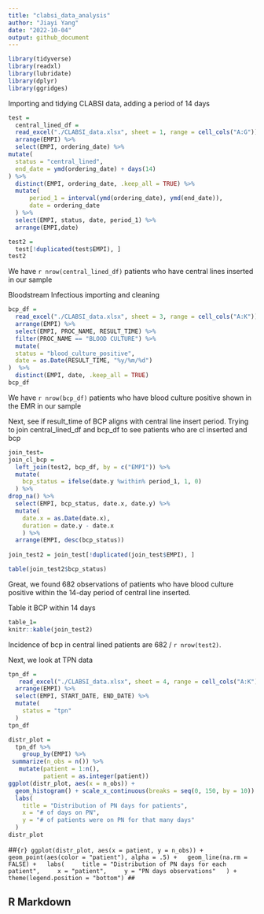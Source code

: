 ```yaml
---
title: "clabsi_data_analysis"
author: "Jiayi Yang"
date: "2022-10-04"
output: github_document
---
```


```r
library(tidyverse)
library(readxl)
library(lubridate)
library(dplyr)
library(ggridges)
```

Importing and tidying CLABSI data, adding a period of 14 days

```r
test = 
  central_lined_df =
  read_excel("./CLABSI_data.xlsx", sheet = 1, range = cell_cols("A:G")) %>% 
  arrange(EMPI) %>% 
  select(EMPI, ordering_date) %>% 
mutate(
  status = "central_lined",
  end_date = ymd(ordering_date) + days(14)
) %>% 
  distinct(EMPI, ordering_date, .keep_all = TRUE) %>% 
  mutate(
      period_1 = interval(ymd(ordering_date), ymd(end_date)),
      date = ordering_date
  ) %>% 
  select(EMPI, status, date, period_1) %>% 
  arrange(EMPI,date) 

test2 = 
  test[!duplicated(test$EMPI), ]
test2
```
We have `r nrow(central_lined_df)` patients who have central lines inserted in our sample

Bloodstream Infectious importing and cleaning
```r
bcp_df =
  read_excel("./CLABSI_data.xlsx", sheet = 3, range = cell_cols("A:K")) %>% 
  arrange(EMPI) %>% 
  select(EMPI, PROC_NAME, RESULT_TIME) %>% 
  filter(PROC_NAME == "BLOOD CULTURE") %>% 
  mutate(
  status = "blood_culture_positive",
  date = as.Date(RESULT_TIME, "%y/%m/%d")
)  %>% 
  distinct(EMPI, date, .keep_all = TRUE)
bcp_df
```

We have `r nrow(bcp_df)` patients who have blood culture positive shown in the EMR in our sample

Next, see if result_time of BCP aligns with central line insert period.
Trying to join central_lined_df and bcp_df to see patients who are cl inserted and bcp
```r
join_test=
join_cl_bcp =
  left_join(test2, bcp_df, by = c("EMPI")) %>%
  mutate(
    bcp_status = ifelse(date.y %within% period_1, 1, 0)
  ) %>%    
drop_na() %>% 
  select(EMPI, bcp_status, date.x, date.y) %>% 
  mutate(
    date.x = as.Date(date.x),
    duration = date.y - date.x
    ) %>% 
  arrange(EMPI, desc(bcp_status))
  
join_test2 = join_test[!duplicated(join_test$EMPI), ]

table(join_test2$bcp_status)

```
Great, we found 682 observations of patients who have blood culture positive within the 14-day period of central line inserted. 

Table it BCP within 14 days
```r
table_1=  
knitr::kable(join_test2)
```


Incidence of bcp in central lined patients are 682 / `r nrow(test2)`.




Next, we look at TPN data
```r
tpn_df =
   read_excel("./CLABSI_data.xlsx", sheet = 4, range = cell_cols("A:K")) %>% 
  arrange(EMPI) %>% 
  select(EMPI, START_DATE, END_DATE) %>% 
  mutate(
    status = "tpn"
  )
tpn_df
```
```r

distr_plot = 
  tpn_df %>% 
    group_by(EMPI) %>% 
 summarize(n_obs = n()) %>% 
   mutate(patient = 1:n(),
          patient = as.integer(patient))
ggplot(distr_plot, aes(x = n_obs)) +
  geom_histogram() + scale_x_continuous(breaks = seq(0, 150, by = 10)) + scale_y_continuous(breaks = seq(0, 40, by = 2)) +
  labs(
    title = "Distribution of PN days for patients",
    x = "# of days on PN",
    y = "# of patients were on PN for that many days"
  ) 
distr_plot


```
##```{r}
ggplot(distr_plot, aes(x = patient, y = n_obs)) + 
  geom_point(aes(color = "patient"), alpha = .5) +
  geom_line(na.rm = FALSE) +
  labs(
    title = "Distribution of PN days for each patient",
    x = "patient",
    y = "PN days observations"
  ) + 
    theme(legend.position = "bottom")
##```

## R Markdown
